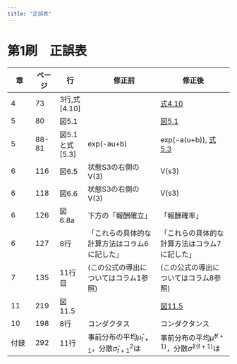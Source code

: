 ```yaml
---
title: "正誤表"
---
```


# 第1刷　正誤表

|章  |ページ  |行  |　修正前 | 修正後|
|-|-|-|---|---|
|4  |73 | 3行,式[4.10] | |[式4.10](fig/equation4.10_correction.pdf)|
|5  |80 |図5.1 ||[図5.1](fig/Fig5_1_d_correction.tif)|
|5  |88-81 |図5.1と式[5.3] |exp(-au+b)|exp(-a(u+b)), [式5.3](fig/equation5.3_correction.pdf)|
|6  |116|図6.5 |状態S3の右側のV(3)|V(s3)|
|6  |118|図6.6 |状態S3の右側のV(3)|V(s3)|
|6 |126| 図6.8a| 下方の「報酬確立」|「報酬確率」|
|6 |127| 8行| 「これらの具体的な計算方法はコラム6に記した」|「これらの具体的な計算方法はコラム7に記した」|
|7| 135 | 11行目| (この公式の導出についてはコラム1参照) | (この公式の導出についてはコラム8参照)|
|11| 219|図11.5| |[図11.5](fig/Figure11-5_corrected.tif)|
|10 | 198 | 8行 | コンダクタス | コンダクタンス|
|付録|292|11行|事前分布の平均$\hat{\mu}_{t+1}$，分散$\hat{\sigma}^2_{t+1}$は|事前分布の平均$\hat{\mu}^{(t+1)}$，分散$\hat{\sigma}^{2(t+1)}$は|



